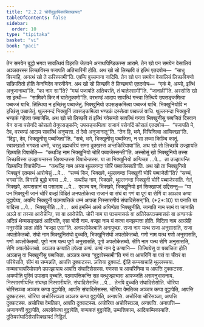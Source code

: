 ```yaml
---
title: "2.2.2 चोरीवुट्ठापिकासिक्खापद"
tableOfContents: false
sidebar:
  order: 10
type: "tipitaka"
basket: "vi"
book: "paci"
---
```



<DynamicBreadcrumb />

<Division number="682" book="paci">

<Paragraph number="2222" book="paci">
तेन समयेन बुद्धो भगवा सावत्थियं विहरति जेतवने अनाथपिण्डिकस्स आरामे. तेन खो पन समयेन वेसालियं अञ्ञतरस्स लिच्छविस्स पजापति अतिचारिनी होति. अथ खो सो लिच्छवि तं इत्थिं एतदवोच—  “साधु विरमाहि, अनत्थं खो ते करिस्सामी”ति. एवम्पि वुच्चमाना नादियि. तेन खो पन समयेन वेसालियं लिच्छविगणो सन्निपतितो होति केनचिदेव करणीयेन. अथ खो सो लिच्छवि ते लिच्छवयो एतदवोच—  “एकं मे, अय्यो, इत्थिं अनुजानाथा”ति. “का नाम सा”ति? “मय्हं पजापति अतिचरति, तं घातेस्सामी”ति. “जानाही”ति. अस्सोसि खो सा इत्थी—  “सामिको किर मं घातेतुकामो”ति. वरभण्डं आदाय सावत्थिं गन्त्वा तित्थिये उपसङ्कमित्वा पब्बज्जं याचि. तित्थिया न इच्छिंसु पब्बाजेतुं. भिक्खुनियो उपसङ्कमित्वा पब्बज्जं याचि. भिक्खुनियोपि न इच्छिंसु पब्बाजेतुं. थुल्लनन्दं भिक्खुनिं उपसङ्कमित्वा भण्डकं दस्सेत्वा पब्बज्जं याचि. थुल्लनन्दा भिक्खुनी भण्डकं गहेत्वा पब्बाजेसि.
</Paragraph>

<Paragraph number="2223" book="paci">
अथ खो सो लिच्छवि तं इत्थिं गवेसन्तो सावत्थिं गन्त्वा भिक्खुनीसु पब्बजितं दिस्वान येन राजा पसेनदि कोसलो तेनुपसङ्कमि; उपसङ्कमित्वा राजानं पसेनदिं कोसलं एतदवोच—  “पजापति मे, देव, वरभण्डं आदाय सावत्थिं अनुप्पत्ता. तं देवो अनुजानातू”ति. “तेन हि, भणे, विचिनित्वा आचिक्खा”ति. “दिट्ठा, देव, भिक्खुनीसु पब्बजिता”ति. “सचे, भणे, भिक्खुनीसु पब्बजिता, न सा लब्भा किञ्चि कातुं. स्वाक्खातो भगवता धम्मो, चरतु ब्रह्मचरियं सम्मा दुक्खस्स अन्तकिरियाया”ति. अथ खो सो लिच्छवि उज्झायति खिय्यति विपाचेति—  “कथञ्हि नाम भिक्खुनियो चोरिं पब्बाजेस्सन्ती”ति.
</Paragraph>

<Paragraph number="2224" book="paci">
अस्सोसुं खो भिक्खुनियो तस्स लिच्छविस्स उज्झायन्तस्स खिय्यन्तस्स विपाचेन्तस्स. या ता भिक्खुनियो अप्पिच्छा …पे…  ता उज्झायन्ति खिय्यन्ति विपाचेन्ति—  “कथञ्हि नाम अय्या थुल्लनन्दा चोरिं पब्बाजेस्सती”ति. अथ खो ता भिक्खुनियो भिक्खूनं एतमत्थं आरोचेसुं …पे…  “सच्चं किर, भिक्खवे, थुल्लनन्दा भिक्खुनी चोरिं पब्बाजेती”ति? “सच्चं, भगवा”ति. विगरहि बुद्धो भगवा …पे…  कथञ्हि नाम, भिक्खवे, थुल्लनन्दा भिक्खुनी चोरिं पब्बाजेस्सति. नेतं, भिक्खवे, अप्पसन्नानं वा पसादाय …पे…  एवञ्च पन, भिक्खवे, भिक्खुनियो इमं सिक्खापदं उद्दिसन्तु—
</Paragraph>

</Division>
<Division number="683" book="paci">

<Paragraph number="2225" book="paci">
<Emphasis>“या पन भिक्खुनी जानं चोरिं वज्झं विदितं अनपलोकेत्वा राजानं वा संघं वा गणं वा पूगं वा सेणिं वा अञ्ञत्र कप्पा वुट्ठापेय्य, अयम्पि भिक्खुनी पठमापत्तिकं धम्मं आपन्ना निस्सारणीयं संघादिसेसन्”</Emphasis>ति. (*2*:<Emphasis>10</Emphasis>)
</Paragraph>

</Division>
<Division number="684" book="paci">

<Paragraph number="2226" book="paci">
<Emphasis>या पना</Emphasis>ति या यादिसा …पे…  <Emphasis>भिक्खुनी</Emphasis>ति …पे…  अयं इमस्मिं अत्थे अधिप्पेता भिक्खुनीति.
</Paragraph>

<Paragraph number="2227" book="paci">
<Emphasis>जानाति</Emphasis> नाम सामं वा जानाति अञ्ञे वा तस्सा आरोचेन्ति, सा वा आरोचेति.
</Paragraph>

<Paragraph number="2228" book="paci">
<Emphasis>चोरी</Emphasis> नाम या पञ्चमासकं वा अतिरेकपञ्चमासकं वा अग्घनकं अदिन्नं थेय्यसङ्खातं आदियति, एसा चोरी नाम.
</Paragraph>

<Paragraph number="2229" book="paci">
<Emphasis>वज्झा</Emphasis> नाम यं कत्वा वज्झप्पत्ता होति.
</Paragraph>

<Paragraph number="2230" book="paci">
<Emphasis>विदिता</Emphasis> नाम अञ्ञेहि मनुस्सेहि ञाता होति “वज्झा एसा”ति.
</Paragraph>

<Paragraph number="2231" book="paci">
<Emphasis>अनपलोकेत्वा</Emphasis>ति अनापुच्छा.
</Paragraph>

<Paragraph number="2232" book="paci">
<Emphasis>राजा</Emphasis> नाम यत्थ राजा अनुसासति, राजा अपलोकेतब्बो.
</Paragraph>

<Paragraph number="2233" book="paci">
<Emphasis>संघो</Emphasis> नाम भिक्खुनिसंघो वुच्चति, भिक्खुनिसंघो अपलोकेतब्बो.
</Paragraph>

<Paragraph number="2234" book="paci">
<Emphasis>गणो</Emphasis> नाम यत्थ गणो अनुसासति, गणो अपलोकेतब्बो.
</Paragraph>

<Paragraph number="2235" book="paci">
<Emphasis>पूगो</Emphasis> नाम यत्थ पूगो अनुसासति, पूगो अपलोकेतब्बो.
</Paragraph>

<Paragraph number="2236" book="paci">
<Emphasis>सेणि</Emphasis> नाम यत्थ सेणि अनुसासति, सेणि अपलोकेतब्बो.
</Paragraph>

<Paragraph number="2237" book="paci">
<Emphasis>अञ्ञत्र कप्पा</Emphasis>ति ठपेत्वा कप्पं. <Emphasis>कप्पं</Emphasis> नाम द्वे कप्पानि—  तित्थियेसु वा पब्बजिता होति अञ्ञासु वा भिक्खुनीसु पब्बजिता. अञ्ञत्र कप्पा “वुट्ठापेस्सामी”ति गणं वा आचरिनिं वा पत्तं वा चीवरं वा परियेसति, सीमं वा सम्मन्नति, आपत्ति दुक्कटस्स. ञत्तिया दुक्कटं. द्वीहि कम्मवाचाहि थुल्लच्चया. कम्मवाचापरियोसाने उपज्झायाय आपत्ति संघादिसेसस्स. गणस्स च आचरिनिया च आपत्ति दुक्कटस्स.
</Paragraph>

<Paragraph number="2238" book="paci">
<Emphasis>अयम्पी</Emphasis>ति पुरिमं उपादाय वुच्चति.
</Paragraph>

<Paragraph number="2239" book="paci">
<Emphasis>पठमापत्तिकन्</Emphasis>ति सह वत्थुज्झाचारा आपज्जति असमनुभासनाय.
</Paragraph>

<Paragraph number="2240" book="paci">
<Emphasis>निस्सारणीयन्</Emphasis>ति संघम्हा निस्सारीयति.
</Paragraph>

<Paragraph number="2241" book="paci">
<Emphasis>संघादिसेसन्</Emphasis>ति …पे…  तेनपि वुच्चति संघादिसेसोति.
</Paragraph>

</Division>
<Division number="685" book="paci">

<Paragraph number="2242" book="paci">
चोरिया चोरिसञ्ञा अञ्ञत्र कप्पा वुट्ठापेति, आपत्ति संघादिसेसस्स. चोरिया वेमतिका अञ्ञत्र कप्पा वुट्ठापेति, आपत्ति दुक्कटस्स. चोरिया अचोरिसञ्ञा अञ्ञत्र कप्पा वुट्ठापेति, अनापत्ति. अचोरिया चोरिसञ्ञा, आपत्ति दुक्कटस्स. अचोरिया वेमतिका, आपत्ति दुक्कटस्स. अचोरिया अचोरिसञ्ञा, अनापत्ति.
</Paragraph>

</Division>
<Division number="686" book="paci">

<Paragraph number="2243" book="paci">
अनापत्ति—  अजानन्ती वुट्ठापेति, अपलोकेत्वा वुट्ठापेति, कप्पकतं वुट्ठापेति, उम्मत्तिकाय, आदिकम्मिकायाति.

</Paragraph>
</Division>

<Paragraph number="2244" type="center" book="paci">
दुतियसंघादिसेससिक्खापदं निट्ठितं.
</Paragraph>
